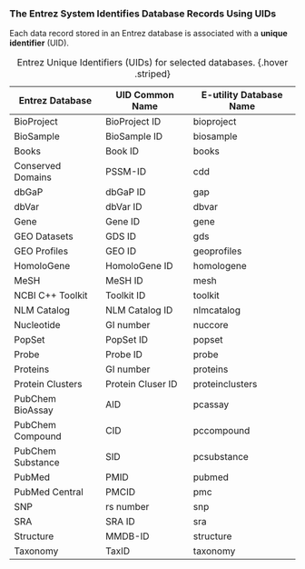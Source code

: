 ### The Entrez System Identifies Database Records Using UIDs

::: {.callout-note title="Unique Identifiers"}
Each data record stored in an Entrez database is associated with a **unique identifier** (UID).
:::

| Entrez Database | UID Common Name | E-utility Database Name | 
| ----- | ----- | ----- |
| BioProject | BioProject ID | bioproject | 
| BioSample | BioSample ID | biosample | 
| Books | Book ID | books | 
| Conserved Domains | PSSM-ID | cdd | 
| dbGaP | dbGaP ID | gap | 
| dbVar | dbVar ID | dbvar | 
| Gene | Gene ID | gene | 
| GEO Datasets | GDS ID | gds | 
| GEO Profiles | GEO ID | geoprofiles | 
| HomoloGene | HomoloGene ID | homologene | 
| MeSH | MeSH ID | mesh | 
| NCBI C++ Toolkit | Toolkit ID | toolkit | 
| NLM Catalog | NLM Catalog ID | nlmcatalog | 
| Nucleotide | GI number | nuccore | 
| PopSet | PopSet ID | popset | 
| Probe | Probe ID | probe | 
| Proteins | GI number | proteins | 
| Protein Clusters | Protein Cluser ID | proteinclusters | 
| PubChem BioAssay | AID | pcassay | 
| PubChem Compound | CID | pccompound | 
| PubChem Substance | SID | pcsubstance | 
| PubMed | PMID | pubmed | 
| PubMed Central | PMCID | pmc | 
| SNP | rs number | snp | 
| SRA | SRA ID | sra | 
| Structure | MMDB-ID | structure | 
| Taxonomy | TaxID | taxonomy | 
: Entrez Unique Identifiers (UIDs) for selected databases. {.hover .striped}

